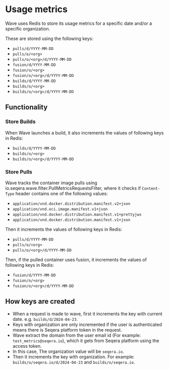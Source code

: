 # Usage metrics

Wave uses Redis to store its usage metrics for a specific date and/or a specific organization.

These are stored using the following keys:

- `pulls/d/YYYY-MM-DD`
- `pulls/o/<org>`
- `pulls/o/<org>/d/YYYY-MM-DD`
- `fusion/d/YYYY-MM-DD`
- `fusion/o/<org>`
- `fusion/o/<org>/d/YYYY-MM-DD`
- `builds/d/YYYY-MM-DD`
- `builds/o/<org>`
- `builds/o/<org>/d/YYYY-MM-DD`

## Functionality

### Store Builds

When Wave launches a build, it also increments the values of following keys in Redis:

- `builds/d/YYYY-MM-DD`
- `builds/o/<org>`
- `builds/o/<org>/d/YYYY-MM-DD`

### Store Pulls

Wave tracks the container image pulls using io.seqera.wave.filter.PullMetricsRequestsFilter, where it checks if `Content-Type` header contains one of the following values:

- `application/vnd.docker.distribution.manifest.v2+json`
- `application/vnd.oci.image.manifest.v1+json`
- `application/vnd.docker.distribution.manifest.v1+prettyjws`
- `application/vnd.docker.distribution.manifest.v1+json`

Then it increments the values of following keys in Redis:

- `pulls/d/YYYY-MM-DD`
- `pulls/o/<org>`
- `pulls/o/<org>/d/YYYY-MM-DD`

Then, if the pulled container uses fusion, it increments the values of following keys in Redis:

- `fusion/d/YYYY-MM-DD`
- `fusion/o/<org>`
- `fusion/o/<org>/d/YYYY-MM-DD`

## How keys are created

- When a request is made to wave, first it increments the key with current date. e.g. `builds/d/2024-04-23`.
- Keys with organization are only incremented if the user is authenticated means there is Seqera platform token in the request.
- Wave extract the domain from the user email id (For example: `test_metrics@seqera.io`), which it gets from Seqera platform using the access token.
- In this case, The organization value will be `seqera.io`.
- Then it increments the key with organization. For example: `builds/o/seqera.io/d/2024-04-23` and `builds/o/seqera.io`.
